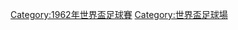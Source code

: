 {{commonscat|Stadiums of FIFA World Cup 1962}}

[[Category:1962年世界盃足球賽|Category:1962年世界盃足球賽]]
[[Category:世界盃足球場|Category:世界盃足球場]]